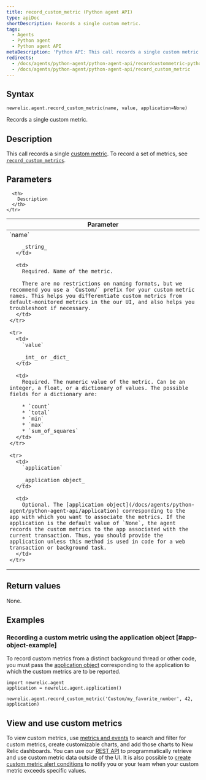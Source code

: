 ```yaml
---
title: record_custom_metric (Python agent API)
type: apiDoc
shortDescription: Records a single custom metric.
tags:
  - Agents
  - Python agent
  - Python agent API
metaDescription: 'Python API: This call records a single custom metric.'
redirects:
  - /docs/agents/python-agent/python-agent-api/recordcustommetric-python-agent-api
  - /docs/agents/python-agent/python-agent-api/record_custom_metric
---
```


## Syntax

```
newrelic.agent.record_custom_metric(name, value, application=None)
```

Records a single custom metric.

## Description

This call records a single [custom metric](/docs/agents/manage-apm-agents/agent-data/custom-metrics). To record a set of metrics, see [`record_custom_metrics`](/docs/agents/python-agent/python-agent-api/record_custom_metrics).

## Parameters

<table>
  <thead>
    <tr>
      <th width="25%">
        Parameter
      </th>

      <th>
        Description
      </th>
    </tr>
  </thead>

  <tbody>
    <tr>
      <td>
        `name`

        _string_
      </td>

      <td>
        Required. Name of the metric.

        There are no restrictions on naming formats, but we recommend you use a `Custom/` prefix for your custom metric names. This helps you differentiate custom metrics from default-monitored metrics in the our UI, and also helps you troubleshoot if necessary.
      </td>
    </tr>

    <tr>
      <td>
        `value`

        _int_ or _dict_
      </td>

      <td>
        Required. The numeric value of the metric. Can be an integer, a float, or a dictionary of values. The possible fields for a dictionary are:

        * `count`
        * `total`
        * `min`
        * `max`
        * `sum_of_squares`
      </td>
    </tr>

    <tr>
      <td>
        `application`

        _application object_
      </td>

      <td>
        Optional. The [application object](/docs/agents/python-agent/python-agent-api/application) corresponding to the app with which you want to associate the metrics. If the application is the default value of `None`, the agent records the custom metrics to the app associated with the current transaction. Thus, you should provide the application unless this method is used in code for a web transaction or background task.
      </td>
    </tr>
  </tbody>
</table>

## Return values

None.

## Examples

### Recording a custom metric using the application object [#app-object-example]

To record custom metrics from a distinct background thread or other code, you must pass the [application object](/docs/agents/python-agent/python-agent-api/application) corresponding to the application to which the custom metrics are to be reported.

```
import newrelic.agent
application = newrelic.agent.application()

newrelic.agent.record_custom_metric('Custom/my_favorite_number', 42, application)
```

## View and use custom metrics

To view custom metrics, use [metrics and events](/docs/query-your-data/explore-query-data/data-explorer/introduction-data-explorer) to search and filter for custom metrics, create customizable charts, and add those charts to New Relic dashboards. You can use our [REST API](/docs/apis/rest-api-v2/requirements/new-relic-rest-api-v2-getting-started) to programmatically retrieve and use custom metric data outside of the UI. It is also possible to [create custom metric alert conditions](/docs/alerts/new-relic-alerts/configuring-alert-policies/define-custom-metrics-alert-condition) to notify you or your team when your custom metric exceeds specific values.
